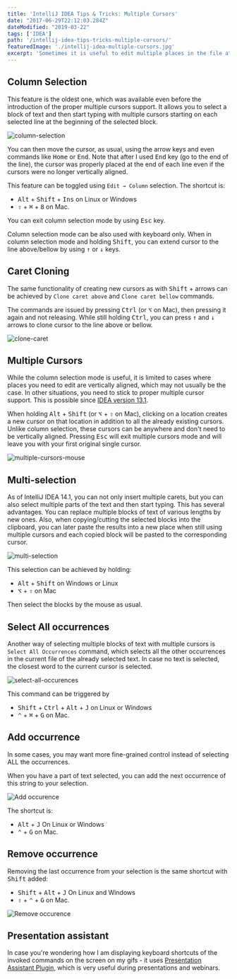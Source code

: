 ```yaml
---
title: 'IntelliJ IDEA Tips & Tricks: Multiple Cursors'
date: "2017-06-29T22:12:03.284Z"
dateModified: "2019-03-22"
tags: ['IDEA']
path: '/intellij-idea-tips-tricks-multiple-cursors/'
featuredImage: './intellij-idea-multiple-cursors.jpg'
excerpt: 'Sometimes it is useful to edit multiple places in the file at once, which can save you precious time and increase your productivity. IntelliJ IDEA supports having multiple cursors at once, meaning you can type and edit at multiple locations at the same time.'
---
```


<PostHeader frontmatter={props.data.mdx.frontmatter} />

## Column Selection
This feature is the oldest one, which was available even before the introduction of the proper multiple cursors support. It allows you to select a block of text and then start typing with multiple cursors starting on each selected line at the beginning of the selected block.

![column-selection](./column-selection.gif)

You can then move the cursor, as usual, using the arrow keys and even commands like <kbd>Home</kbd> or <kbd>End</kbd>. Note that after I used <kbd>End</kbd> key (go to the end of the line), the cursor was properly placed at the end of each line even if the cursors were no longer vertically aligned.

This feature can be toggled using `Edit → Column` selection. The shortcut is:  
- <kbd>Alt</kbd> + <kbd>Shift</kbd> + <kbd>Ins</kbd> on Linux or Windows 
- <kbd>⇧</kbd> + <kbd>⌘</kbd> + <kbd>8</kbd> on Mac.

You can exit column selection mode by using <kbd>Esc</kbd> key.

Column selection mode can be also used with keyboard only. When in column selection mode and holding <kbd>Shift</kbd>, you can extend cursor to the line above/bellow by using <kbd>↑</kbd> or <kbd>↓</kbd> keys.

## Caret Cloning
The same functionality of creating new cursors as with <kbd>Shift</kbd> + arrows can be achieved by `Clone caret above` and `Clone caret bellow` commands.

The commands are issued by pressing <kbd>Ctrl</kbd> (or <kbd>⌥</kbd> on Mac), then pressing it again and not releasing. While still holding <kbd>Ctrl</kbd>, you can press <kbd>↑</kbd> and <kbd>↓</kbd> arrows to clone cursor to the line above or bellow.

![clone-caret](./clone-caret.gif)

## Multiple Cursors
While the column selection mode is useful, it is limited to cases where places you need to edit are vertically aligned, which may not usually be the case. In other situations, you need to stick to proper multiple cursor support. This is possible since [IDEA version 13.1](https://blog.jetbrains.com/idea/2014/03/intellij-idea-13-1-rc-introduces-sublime-text-style-multiple-selections/).

When holding <kbd>Alt</kbd> + <kbd>Shift</kbd> (or <kbd>⌥</kbd> + <kbd>⇧</kbd> on Mac), clicking on a location creates a new cursor on that location in addition to all the already existing cursors. Unlike column selection, these cursors can be anywhere and don't need to be vertically aligned. Pressing <kbd>Esc</kbd> will exit multiple cursors mode and will leave you with your first original single cursor.

![multiple-cursors-mouse](./multiple-cursors-mouse.gif)

## Multi-selection
As of IntelliJ IDEA 14.1, you can not only insert multiple carets, but you can also select multiple parts of the text and then start typing. This has several advantages. You can replace multiple blocks of text of various lengths by new ones. Also, when copying/cutting the selected blocks into the clipboard, you can later paste the results into a new place when still using multiple cursors and each copied block will be pasted to the corresponding cursor.

![multi-selection](./multi-selection.gif)

This selection can be achieved by holding:

 - <kbd>Alt</kbd> + <kbd>Shift</kbd> on Windows or Linux 
 - <kbd>⌥</kbd> + <kbd>⇧</kbd> on Mac
 
Then select the blocks by the mouse as usual. 

## Select All occurrences
Another way of selecting multiple blocks of text with multiple cursors is `Select All Occurrences` command, which selects all the other occurrences in the current file of the already selected text. In case no text is selected, the closest word to the current cursor is selected.

![select-all-occurences](./select-all-occurences.gif)

This command can be triggered by 
- <kbd>Shift</kbd> + <kbd>Ctrl</kbd> + <kbd>Alt</kbd> + <kbd>J</kbd> on Linux or Windows
- <kbd>⌃</kbd> + <kbd>⌘</kbd> + <kbd>G</kbd> on Mac.


## Add occurrence
In some cases, you may want more fine-grained control instead of selecting ALL the occurrences.

When you have a part of text selected, you can add the next occurrence of this string to your selection.

![Add occurence](./add-occurrence.gif)

The shortcut is:
- <kbd>Alt</kbd> + <kbd>J</kbd> On Linux or Windows
- <kbd>⌃</kbd> + <kbd>G</kbd> on Mac.


## Remove occurrence
Removing the last occurrence from your selection is the same shortcut with <kbd>Shift</kbd> added:
- <kbd>Shift</kbd> + <kbd>Alt</kbd> + <kbd>J</kbd> On Linux and Windows
- <kbd>⇧</kbd> + <kbd>⌃</kbd> + <kbd>G</kbd> on Mac. 

![Remove occurence](./remove-occurrence.gif)  

## Presentation assistant
In case you're wondering how I am displaying keyboard shortcuts of the invoked commands on the screen on my gifs - it uses [Presentation Assistant Plugin](https://www.vojtechruzicka.com/intellij-idea-tips-tricks-presentations/), which is very useful during presentations and webinars.    